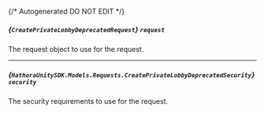 {/* Autogenerated DO NOT EDIT  */}

##### *{`CreatePrivateLobbyDeprecatedRequest`}* `request`
The request object to use for the request.
<Collapsible openLabel={Labels.showProperties} closeLabel={Labels.hideProperties}>
    <CreatePrivateLobbyDeprecatedRequest/>
</Collapsible>

---
##### *{`HathoraUnitySDK.Models.Requests.CreatePrivateLobbyDeprecatedSecurity`}* `security`
The security requirements to use for the request.
<Collapsible openLabel={Labels.showProperties} closeLabel={Labels.hideProperties}>
    <CreatePrivateLobbyDeprecatedSecurity/>
</Collapsible>


